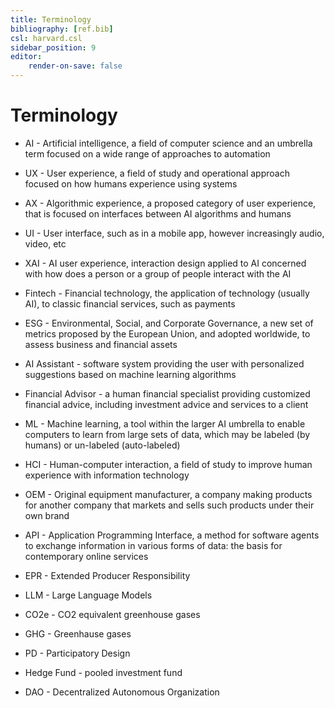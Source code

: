 ```yaml
---
title: Terminology
bibliography: [ref.bib]
csl: harvard.csl
sidebar_position: 9
editor:
    render-on-save: false
---
```


# Terminology

-   AI - Artificial intelligence, a field of computer science and an umbrella term focused on a wide range of approaches to automation

-   UX - User experience, a field of study and operational approach focused on how humans experience using systems

-   AX - Algorithmic experience, a proposed category of user experience, that is focused on interfaces between AI algorithms and humans

-   UI - User interface, such as in a mobile app, however increasingly audio, video, etc

-   XAI - AI user experience, interaction design applied to AI concerned with how does a person or a group of people interact with the AI

-   Fintech - Financial technology, the application of technology (usually AI), to classic financial services, such as payments

-   ESG - Environmental, Social, and Corporate Governance, a new set of metrics proposed by the European Union, and adopted worldwide, to assess business and financial assets

-   AI Assistant - software system providing the user with personalized suggestions based on machine learning algorithms

-   Financial Advisor - a human financial specialist providing customized financial advice, including investment advice and services to a client

-   ML - Machine learning, a tool within the larger AI umbrella to enable computers to learn from large sets of data, which may be labeled (by humans) or un-labeled (auto-labeled)

-   HCI - Human-computer interaction, a field of study to improve human experience with information technology

-   OEM - Original equipment manufacturer, a company making products for another company that markets and sells such products under their own brand

-   API - Application Programming Interface, a method for software agents to exchange information in various forms of data: the basis for contemporary online services

-   EPR - Extended Producer Responsibility

-   LLM - Large Language Models

-   CO2e - CO2 equivalent greenhouse gases

-   GHG - Greenhause gases

-   PD - Participatory Design

-   Hedge Fund - pooled investment fund

-   DAO - Decentralized Autonomous Organization